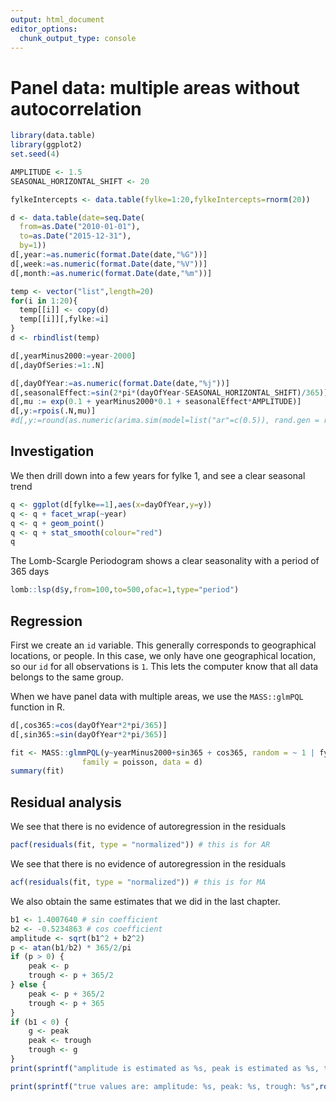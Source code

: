 ```yaml
---
output: html_document
editor_options: 
  chunk_output_type: console
---
```


# Panel data: multiple areas without autocorrelation

```r
library(data.table)
library(ggplot2)
set.seed(4)

AMPLITUDE <- 1.5
SEASONAL_HORIZONTAL_SHIFT <- 20

fylkeIntercepts <- data.table(fylke=1:20,fylkeIntercepts=rnorm(20))

d <- data.table(date=seq.Date(
  from=as.Date("2010-01-01"),
  to=as.Date("2015-12-31"),
  by=1))
d[,year:=as.numeric(format.Date(date,"%G"))]
d[,week:=as.numeric(format.Date(date,"%V"))]
d[,month:=as.numeric(format.Date(date,"%m"))]

temp <- vector("list",length=20)
for(i in 1:20){
  temp[[i]] <- copy(d)
  temp[[i]][,fylke:=i]
}
d <- rbindlist(temp)

d[,yearMinus2000:=year-2000]
d[,dayOfSeries:=1:.N]

d[,dayOfYear:=as.numeric(format.Date(date,"%j"))]
d[,seasonalEffect:=sin(2*pi*(dayOfYear-SEASONAL_HORIZONTAL_SHIFT)/365)]
d[,mu := exp(0.1 + yearMinus2000*0.1 + seasonalEffect*AMPLITUDE)]
d[,y:=rpois(.N,mu)]
#d[,y:=round(as.numeric(arima.sim(model=list("ar"=c(0.5)), rand.gen = rpois, n=nrow(d), lambda=mu)))]

```

\newpage

## Investigation
We then drill down into a few years for fylke 1, and see a clear seasonal trend
```r
q <- ggplot(d[fylke==1],aes(x=dayOfYear,y=y))
q <- q + facet_wrap(~year)
q <- q + geom_point()
q <- q + stat_smooth(colour="red")
q
```

\newpage

The Lomb-Scargle Periodogram shows a clear seasonality with a period of 365 days
```r
lomb::lsp(d$y,from=100,to=500,ofac=1,type="period")
```

\newpage

## Regression

First we create an `id` variable. This generally corresponds to geographical locations, or people. In this case, we only have one geographical location, so our `id` for all observations is `1`. This lets the computer know that all data belongs to the same group.

When we have panel data with multiple areas, we use the `MASS::glmPQL` function in R.
```r
d[,cos365:=cos(dayOfYear*2*pi/365)]
d[,sin365:=sin(dayOfYear*2*pi/365)]

fit <- MASS::glmmPQL(y~yearMinus2000+sin365 + cos365, random = ~ 1 | fylke,
                family = poisson, data = d)
summary(fit)
```

\newpage

## Residual analysis

We see that there is no evidence of autoregression in the residuals
```r
pacf(residuals(fit, type = "normalized")) # this is for AR
```

\newpage

We see that there is no evidence of autoregression in the residuals
```r
acf(residuals(fit, type = "normalized")) # this is for MA
```

\newpage

We also obtain the same estimates that we did in the last chapter.

```r
b1 <- 1.4007640 # sin coefficient
b2 <- -0.5234863 # cos coefficient
amplitude <- sqrt(b1^2 + b2^2)
p <- atan(b1/b2) * 365/2/pi
if (p > 0) {
    peak <- p
    trough <- p + 365/2
} else {
    peak <- p + 365/2
    trough <- p + 365
}
if (b1 < 0) {
    g <- peak
    peak <- trough
    trough <- g
}
print(sprintf("amplitude is estimated as %s, peak is estimated as %s, trough is estimated as %s",round(amplitude,2),round(peak),round(trough)))

print(sprintf("true values are: amplitude: %s, peak: %s, trough: %s",round(AMPLITUDE,2),round(365/4+SEASONAL_HORIZONTAL_SHIFT),round(3*365/4+SEASONAL_HORIZONTAL_SHIFT)))

```

